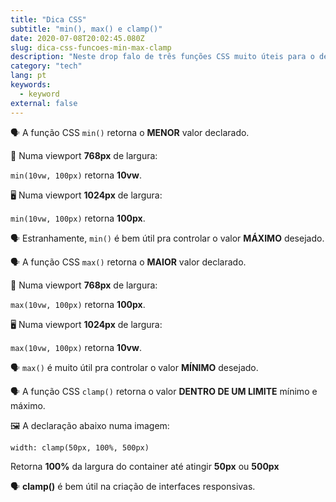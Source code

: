 ```yaml
---
title: "Dica CSS"
subtitle: "min(), max() e clamp()"
date: 2020-07-08T20:02:45.080Z
slug: dica-css-funcoes-min-max-clamp
description: "Neste drop falo de três funções CSS muito úteis para o desenvolvimento web responsivo/adaptativo."
category: "tech"
lang: pt
keywords:
  - keyword
external: false
---
```



<Drop>

🗣 A função CSS `min()` retorna o **MENOR** valor declarado.

📱 Numa viewport **768px** de largura:

`min(10vw, 100px)` retorna **10vw**.

🖥 Numa viewport **1024px** de largura:

`min(10vw, 100px)` retorna **100px**.

🗣 Estranhamente, `min()` é bem útil pra controlar o valor **MÁXIMO** desejado.

</Drop>

<Drop>

🗣 A função CSS `max()` retorna o **MAIOR** valor declarado.

📱 Numa viewport **768px** de largura:

`max(10vw, 100px)` retorna **100px**.

🖥 Numa viewport **1024px** de largura:

`max(10vw, 100px)` retorna **10vw**.

🗣 `max()` é muito útil pra controlar o valor **MÍNIMO** desejado.

</Drop>

<Drop>

🗣 A função CSS `clamp()` retorna o valor **DENTRO DE UM LIMITE** mínimo e máximo.

🖼 A declaração abaixo numa imagem:

`width: clamp(50px, 100%, 500px)`

Retorna **100%** da largura do container até atingir **50px** ou **500px**

🗣 **clamp()** é bem útil na criação de interfaces responsivas.

</Drop>
